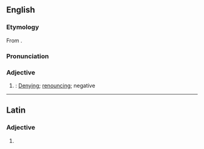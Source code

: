 ==English==

===Etymology===
From {{bor|en|la|abnegativus}}.

===Pronunciation===
{{rfp|en}}

===Adjective===
{{en-adj}}

# {{lb|en|obsolete|rare}}: [[denying|Denying]]; [[renouncing]]; negative
#: {{rfquotek|en|Clarke}}

----

==Latin==

===Adjective===
{{la-adj-form|abnegātīve}}

# {{inflection of|la|abnegātīvus||voc|m|s}}